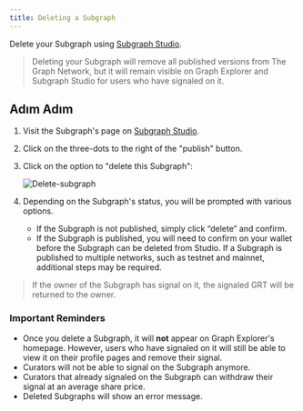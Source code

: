 ```yaml
---
title: Deleting a Subgraph
---
```


Delete your Subgraph using [Subgraph Studio](https://thegraph.com/studio/).

> Deleting your Subgraph will remove all published versions from The Graph Network, but it will remain visible on Graph Explorer and Subgraph Studio for users who have signaled on it.

## Adım Adım

1. Visit the Subgraph's page on [Subgraph Studio](https://thegraph.com/studio/).

2. Click on the three-dots to the right of the "publish" button.

3. Click on the option to "delete this Subgraph":

   ![Delete-subgraph](/img/Delete-subgraph.png)

4. Depending on the Subgraph's status, you will be prompted with various options.
   - If the Subgraph is not published, simply click “delete” and confirm.
   - If the Subgraph is published, you will need to confirm on your wallet before the Subgraph can be deleted from Studio. If a Subgraph is published to multiple networks, such as testnet and mainnet, additional steps may be required.

> If the owner of the Subgraph has signal on it, the signaled GRT will be returned to the owner.

### Important Reminders

- Once you delete a Subgraph, it will **not** appear on Graph Explorer's homepage. However, users who have signaled on it will still be able to view it on their profile pages and remove their signal.
- Curators will not be able to signal on the Subgraph anymore.
- Curators that already signaled on the Subgraph can withdraw their signal at an average share price.
- Deleted Subgraphs will show an error message.
